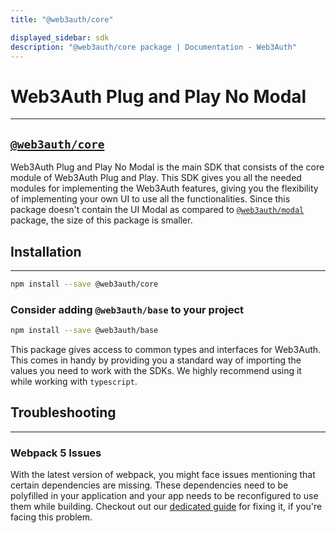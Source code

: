 ```yaml
---
title: "@web3auth/core"

displayed_sidebar: sdk
description: "@web3auth/core package | Documentation - Web3Auth"
---
```


# Web3Auth Plug and Play No Modal

---

## [`@web3auth/core`](https://npmjs.com/package/@web3auth/core)

Web3Auth Plug and Play No Modal is the main SDK that consists of the core module of Web3Auth Plug and Play. This SDK gives you all the needed modules
for implementing the Web3Auth features, giving you the flexibility of implementing your own UI to use all the functionalities. Since this package
doesn't contain the UI Modal as compared to [`@web3auth/modal`](/sdk/web/modal) package, the size of this package is smaller.

## Installation

---

```bash npm2yarn
npm install --save @web3auth/core
```

### Consider adding `@web3auth/base` to your project

```bash npm2yarn
npm install --save @web3auth/base
```

This package gives access to common types and interfaces for Web3Auth. This comes in handy by providing you a standard way of importing the values you
need to work with the SDKs. We highly recommend using it while working with `typescript`.

## Troubleshooting

---

### Webpack 5 Issues

With the latest version of webpack, you might face issues mentioning that certain dependencies are missing. These dependencies need to be polyfilled
in your application and your app needs to be reconfigured to use them while building. Checkout out our
[dedicated guide](/troubleshooting/webpack-issues) for fixing it, if you're facing this problem.
